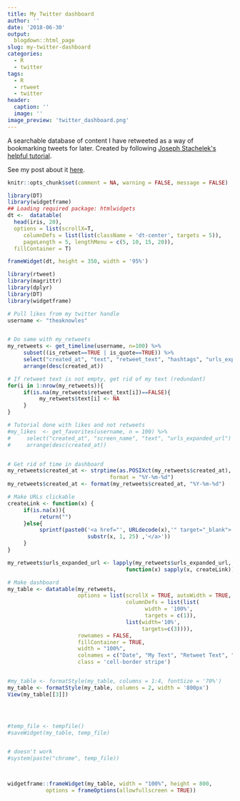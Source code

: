 ```yaml
---
title: My Twitter dashboard
author: ''
date: '2018-06-30'
output:
  blogdown::html_page
slug: my-twitter-dashboard
categories:
  - R
  - twitter
tags:
  - R
  - rtweet
  - twitter
header:
  caption: ''
  image: ''
image_preview: 'twitter_dashboard.png'
---
```


A searchable database of content I have retweeted as a way of bookmarking tweets for later. Created by following [Joseph Stachelek\'s helpful tutorial](https://jsta.rbind.io/blog/making-a-twitter-dashboard-with-r/).

See my post about it [here](http://theaknowles.com/post/my-twitter-dashboard/). 

```r
knitr::opts_chunk$set(comment = NA, warning = FALSE, message = FALSE)
```

```r
library(DT)
library(widgetframe)
## Loading required package: htmlwidgets
dt <-  datatable(
  head(iris, 20), 
  options = list(scrollX=T,
     columnDefs = list(list(className = 'dt-center', targets = 5)),
     pageLength = 5, lengthMenu = c(5, 10, 15, 20)),
  fillContainer = T)

frameWidget(dt, height = 350, width = '95%')
```


```r
library(rtweet)
library(magrittr)
library(dplyr)
library(DT)
library(widgetframe)

# Pull likes from my twitter handle
username <- "theaknowles"


# Do same with my_retweets
my_retweets <- get_timeline(username, n=100) %>%
     subset((is_retweet==TRUE | is_quote==TRUE)) %>%
     select("created_at", "text", "retweet_text", "hashtags", "urls_expanded_url")%>%
     arrange(desc(created_at))

# If retweet text is not empty, get rid of my text (redundant)
for(i in 1:nrow(my_retweets)){
     if(is.na(my_retweets$retweet_text[i])==FALSE){
          my_retweets$text[i] <- NA
     }
}

# Tutorial done with likes and not retweets
#my_likes  <- get_favorites(username, n = 100) %>% 
#     select("created_at", "screen_name", "text", "urls_expanded_url") %>%
#     arrange(desc(created_at))


# Get rid of time in dashboard
my_retweets$created_at <- strptime(as.POSIXct(my_retweets$created_at), 
                                format = "%Y-%m-%d")
my_retweets$created_at <- format(my_retweets$created_at, "%Y-%m-%d")

# Make URLs clickable
createLink <- function(x) {
     if(is.na(x)){
          return("")
     }else{
          sprintf(paste0('<a href="', URLdecode(x),'" target="_blank">', 
                         substr(x, 1, 25) ,'</a>'))
     }
}

my_retweets$urls_expanded_url <- lapply(my_retweets$urls_expanded_url, 
                                     function(x) sapply(x, createLink))

# Make dashboard
my_table <- datatable(my_retweets, 
                      options = list(scrollX = TRUE, autoWidth = TRUE,
                                     columnDefs = list(list(
                                           width = '100%', 
                                           targets = c(1)),
                                     list(width='10%',
                                          targets=c(3)))), 
                      rownames = FALSE,
                      fillContainer = TRUE,
                      width = "100%", 
                      colnames = c("Date", "My Text", "Retweet Text", "Hashtags", "URL"),
                      class = 'cell-border stripe')


#my_table <- formatStyle(my_table, columns = 1:4, fontSize = '70%')
my_table <- formatStyle(my_table, columns = 2, width = '800px')
View(my_table[[3]])




#temp_file <- tempfile()
#saveWidget(my_table, temp_file)


# doesn't work
#system(paste("chrome", temp_file))



widgetframe::frameWidget(my_table, width = "100%", height = 800, 
            options = frameOptions(allowfullscreen = TRUE))

```
